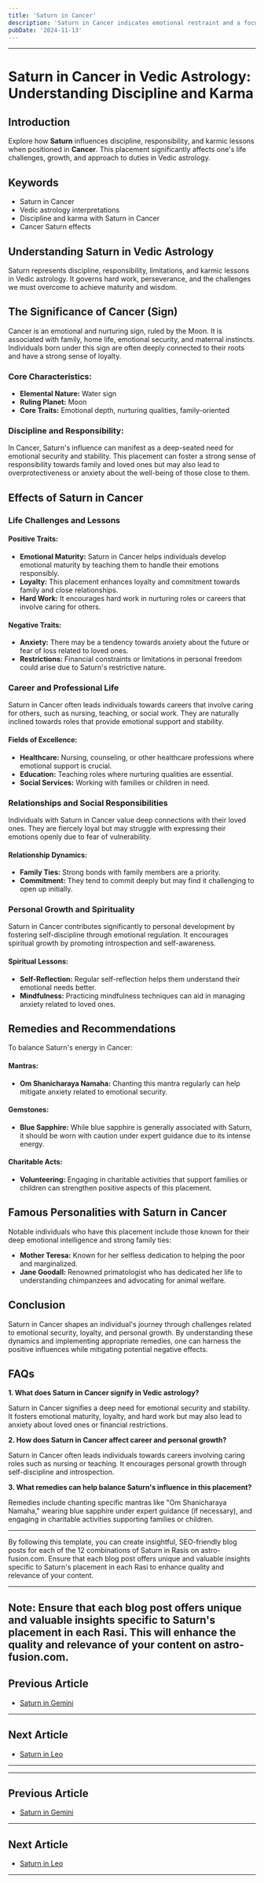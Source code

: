 ```yaml
---
title: 'Saturn in Cancer'
description: 'Saturn in Cancer indicates emotional restraint and a focus on responsibilities towards family. Individuals may experience challenges in expressing emotions but develop deep inner strength.'
pubDate: '2024-11-13'
---
```


---

# Saturn in Cancer in Vedic Astrology: Understanding Discipline and Karma

## Introduction

Explore how **Saturn** influences discipline, responsibility, and karmic lessons when positioned in **Cancer**. This placement significantly affects one's life challenges, growth, and approach to duties in Vedic astrology.

## Keywords

- Saturn in Cancer
- Vedic astrology interpretations
- Discipline and karma with Saturn in Cancer
- Cancer Saturn effects

## Understanding Saturn in Vedic Astrology

Saturn represents discipline, responsibility, limitations, and karmic lessons in Vedic astrology. It governs hard work, perseverance, and the challenges we must overcome to achieve maturity and wisdom.

## The Significance of Cancer (Sign)

Cancer is an emotional and nurturing sign, ruled by the Moon. It is associated with family, home life, emotional security, and maternal instincts. Individuals born under this sign are often deeply connected to their roots and have a strong sense of loyalty.

### Core Characteristics:
- **Elemental Nature:** Water sign
- **Ruling Planet:** Moon
- **Core Traits:** Emotional depth, nurturing qualities, family-oriented

### Discipline and Responsibility:
In Cancer, Saturn's influence can manifest as a deep-seated need for emotional security and stability. This placement can foster a strong sense of responsibility towards family and loved ones but may also lead to overprotectiveness or anxiety about the well-being of those close to them.

## Effects of Saturn in Cancer

### Life Challenges and Lessons

#### Positive Traits:
- **Emotional Maturity:** Saturn in Cancer helps individuals develop emotional maturity by teaching them to handle their emotions responsibly.
- **Loyalty:** This placement enhances loyalty and commitment towards family and close relationships.
- **Hard Work:** It encourages hard work in nurturing roles or careers that involve caring for others.

#### Negative Traits:
- **Anxiety:** There may be a tendency towards anxiety about the future or fear of loss related to loved ones.
- **Restrictions:** Financial constraints or limitations in personal freedom could arise due to Saturn's restrictive nature.

### Career and Professional Life

Saturn in Cancer often leads individuals towards careers that involve caring for others, such as nursing, teaching, or social work. They are naturally inclined towards roles that provide emotional support and stability.

#### Fields of Excellence:
- **Healthcare:** Nursing, counseling, or other healthcare professions where emotional support is crucial.
- **Education:** Teaching roles where nurturing qualities are essential.
- **Social Services:** Working with families or children in need.

### Relationships and Social Responsibilities

Individuals with Saturn in Cancer value deep connections with their loved ones. They are fiercely loyal but may struggle with expressing their emotions openly due to fear of vulnerability.

#### Relationship Dynamics:
- **Family Ties:** Strong bonds with family members are a priority.
- **Commitment:** They tend to commit deeply but may find it challenging to open up initially.

### Personal Growth and Spirituality

Saturn in Cancer contributes significantly to personal development by fostering self-discipline through emotional regulation. It encourages spiritual growth by promoting introspection and self-awareness.

#### Spiritual Lessons:
- **Self-Reflection:** Regular self-reflection helps them understand their emotional needs better.
- **Mindfulness:** Practicing mindfulness techniques can aid in managing anxiety related to loved ones.

## Remedies and Recommendations

To balance Saturn's energy in Cancer:

#### Mantras:
- **Om Shanicharaya Namaha:** Chanting this mantra regularly can help mitigate anxiety related to emotional security.

#### Gemstones:
- **Blue Sapphire:** While blue sapphire is generally associated with Saturn, it should be worn with caution under expert guidance due to its intense energy.

#### Charitable Acts:
- **Volunteering:** Engaging in charitable activities that support families or children can strengthen positive aspects of this placement.

## Famous Personalities with Saturn in Cancer

Notable individuals who have this placement include those known for their deep emotional intelligence and strong family ties:

- **Mother Teresa:** Known for her selfless dedication to helping the poor and marginalized.
- **Jane Goodall:** Renowned primatologist who has dedicated her life to understanding chimpanzees and advocating for animal welfare.

## Conclusion

Saturn in Cancer shapes an individual's journey through challenges related to emotional security, loyalty, and personal growth. By understanding these dynamics and implementing appropriate remedies, one can harness the positive influences while mitigating potential negative effects.

## FAQs

**1. What does Saturn in Cancer signify in Vedic astrology?**

Saturn in Cancer signifies a deep need for emotional security and stability. It fosters emotional maturity, loyalty, and hard work but may also lead to anxiety about loved ones or financial restrictions.

**2. How does Saturn in Cancer affect career and personal growth?**

Saturn in Cancer often leads individuals towards careers involving caring roles such as nursing or teaching. It encourages personal growth through self-discipline and introspection.

**3. What remedies can help balance Saturn's influence in this placement?**

Remedies include chanting specific mantras like "Om Shanicharaya Namaha," wearing blue sapphire under expert guidance (if necessary), and engaging in charitable activities supporting families or children.

---

By following this template, you can create insightful, SEO-friendly blog posts for each of the 12 combinations of Saturn in Rasis on astro-fusion.com. Ensure that each blog post offers unique and valuable insights specific to Saturn's placement in each Rasi to enhance quality and relevance of your content.

---

**Note:** Ensure that each blog post offers unique and valuable insights specific to Saturn's placement in each Rasi. This will enhance the quality and relevance of your content on astro-fusion.com.
---

## Previous Article
- [Saturn in Gemini](/blogs-md/0807_Saturn_in_Rashi/080703_Saturn_in_Gemini.mdx)

---

## Next Article
- [Saturn in Leo](/blogs-md/0807_Saturn_in_Rashi/080705_Saturn_in_Leo.mdx)

---
---

## Previous Article
- [Saturn in Gemini](080703_Saturn_in_Gemini.mdx)

---

## Next Article
- [Saturn in Leo](080705_Saturn_in_Leo.mdx)

---
